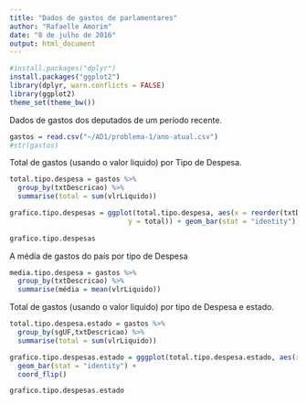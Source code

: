 ```yaml
---
title: "Dados de gastos de parlamentares"
author: "Rafaelle Amorim"
date: "8 de julho de 2016"
output: html_document
---
```


```r
#install.packages("dplyr")
install.packages("ggplot2")
library(dplyr, warn.conflicts = FALSE)
library(ggplot2)
theme_set(theme_bw())
```

Dados de gastos dos deputados de um período recente.

```r
gastos = read.csv("~/AD1/problema-1/ano-atual.csv")
#str(gastos)
```

Total de gastos (usando o valor liquido) por Tipo de Despesa.

```r

total.tipo.despesa = gastos %>% 
  group_by(txtDescricao) %>% 
  summarise(total = sum(vlrLiquido))

grafico.tipo.despesas = ggplot(total.tipo.despesa, aes(x = reorder(txtDescricao, total), 
                             y = total)) + geom_bar(stat = "identity") + coord_flip()
         
grafico.tipo.despesas

```

A média de gastos do país por tipo de Despesa

```r

media.tipo.despesa = gastos %>% 
  group_by(txtDescricao) %>% 
  summarise(média = mean(vlrLiquido))

```



Total de gastos (usando o valor liquido) por tipo de Despesa e estado.

```r
total.tipo.despesa.estado = gastos %>% 
  group_by(sgUF,txtDescricao) %>% 
  summarise(total = sum(vlrLiquido))

grafico.tipo.despesas.estado = gggplot(total.tipo.despesa.estado, aes(x = reorder(txtDescricao, total), y = total,  fill=sgUF)) +
  geom_bar(stat = "identity") + 
  coord_flip()

grafico.tipo.despesas.estado

```

























